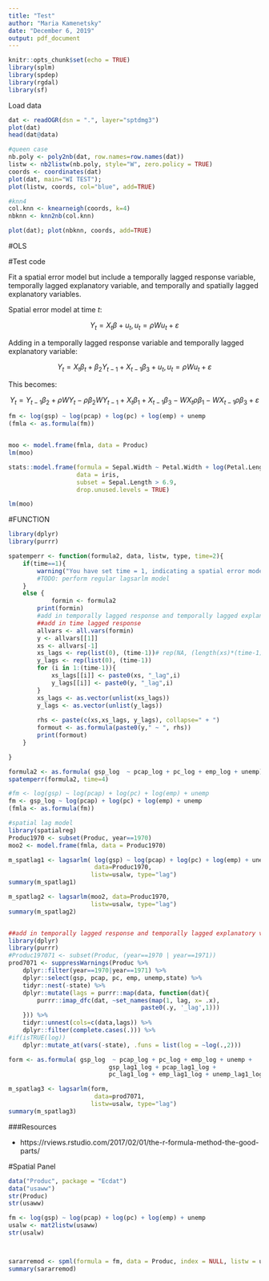 ---
title: "Test"
author: "Maria Kamenetsky"
date: "December 6, 2019"
output: pdf_document
---

```{r setup, include=FALSE}
knitr::opts_chunk$set(echo = TRUE)
library(splm)
library(spdep)
library(rgdal)
library(sf)
```

Load data

```{r}
dat <- readOGR(dsn = ".", layer="sptdmg3")
plot(dat)
head(dat@data)

#queen case 
nb.poly <- poly2nb(dat, row.names=row.names(dat))
listw <- nb2listw(nb.poly, style="W", zero.policy = TRUE)
coords <- coordinates(dat)
plot(dat, main="WI TEST");
plot(listw, coords, col="blue", add=TRUE)

#knn4
col.knn <- knearneigh(coords, k=4)
nbknn <- knn2nb(col.knn)

plot(dat); plot(nbknn, coords, add=TRUE)
```


#OLS





#Test code

Fit a spatial error model but include a temporally lagged response variable, temporally lagged explanatory variable, and temporally and spatially lagged explanatory variables.

Spatial error model at time $t$:

$$Y_t = X_t \beta + u_t, u_t=\rho Wu_t + \varepsilon$$

Adding in a temporally lagged response variable and temporally lagged explanatory variable:

$$Y_t = X_t\beta_t + \beta_2Y_{t-1} + X_{t-1}\beta_3 + u_t, u_t=\rho Wu_t + \varepsilon$$


This becomes:

$$Y_t = Y_{t-1} \beta_2 + \rho W Y_t - \rho\beta_2 WY_{t-1} + X_t \beta_1 + X_{t-1}\beta_3 - W X_t \rho \beta_1 -WX_{t-1} \rho \beta_3 + \varepsilon$$

```{r}
fm <- log(gsp) ~ log(pcap) + log(pc) + log(emp) + unemp
(fmla <- as.formula(fm))


moo <- model.frame(fmla, data = Produc)
lm(moo)

stats::model.frame(formula = Sepal.Width ~ Petal.Width + log(Petal.Length) + Species, 
                   data = iris, 
                   subset = Sepal.Length > 6.9, 
                   drop.unused.levels = TRUE)

lm(moo)
```


#FUNCTION

```{r}
library(dplyr)
library(purrr)

spatemperr <- function(formula2, data, listw, type, time=2){
    if(time==1){
        warning("You have set time = 1, indicating a spatial error model. No temporal component will be assessed.")
        #TODO: perform regular lagsarlm model
    }
    else {
            formin <- formula2
        print(formin)
        #add in temporally lagged response and temporally lagged explanatory variable into formula
        ##add in time lagged response
        allvars <- all.vars(formin)
        y <- allvars[[1]]
        xs <- allvars[-1]
        xs_lags <- rep(list(0), (time-1))# rep(NA, (length(xs)*(time-1)))
        y_lags <- rep(list(0), (time-1))
        for (i in 1:(time-1)){
            xs_lags[[i]] <- paste0(xs, "_lag",i)
            y_lags[[i]] <- paste0(y, "_lag",i)
        }
        xs_lags <- as.vector(unlist(xs_lags))
        y_lags <- as.vector(unlist(y_lags))
        
        rhs <- paste(c(xs,xs_lags, y_lags), collapse=" + ")
        formout <- as.formula(paste0(y," ~ ", rhs))
        print(formout)
    }

}

formula2 <- as.formula( gsp_log  ~ pcap_log + pc_log + emp_log + unemp)
spatemperr(formula2, time=4)

```



```{r}
#fm <- log(gsp) ~ log(pcap) + log(pc) + log(emp) + unemp
fm <- gsp_log ~ log(pcap) + log(pc) + log(emp) + unemp
(fmla <- as.formula(fm))

#spatial lag model
library(spatialreg)
Produc1970 <- subset(Produc, year==1970)
moo2 <- model.frame(fmla, data = Produc1970)

m_spatlag1 <- lagsarlm( log(gsp) ~ log(pcap) + log(pc) + log(emp) + unemp,
                        data=Produc1970,
                       listw=usalw, type="lag")
summary(m_spatlag1)

m_spatlag2 <- lagsarlm(moo2, data=Produc1970,
                       listw=usalw, type="lag")
summary(m_spatlag2)


##add in temporally lagged response and temporally lagged explanatory variable
library(dplyr)
library(purrr)
#Produc197071 <- subset(Produc, (year==1970 | year==1971))
prod7071 <- suppressWarnings(Produc %>%
    dplyr::filter(year==1970|year==1971) %>%
    dplyr::select(gsp, pcap, pc, emp, unemp,state) %>%
    tidyr::nest(-state) %>%
    dplyr::mutate(lags = purrr::map(data, function(dat){
        purrr::imap_dfc(dat, ~set_names(map(1, lag, x= .x),
                                     paste0(.y, '_lag',1)))
    })) %>%
    tidyr::unnest(cols=c(data,lags)) %>%
    dplyr::filter(complete.cases(.))) %>%
#if(isTRUE(log))
    dplyr::mutate_at(vars(-state), .funs = list(log = ~log(.,2)))

form <- as.formula( gsp_log  ~ pcap_log + pc_log + emp_log + unemp +
                            gsp_lag1_log + pcap_lag1_log +
                            pc_lag1_log + emp_lag1_log + unemp_lag1_log)

m_spatlag3 <- lagsarlm(form,
                        data=prod7071,
                       listw=usalw, type="lag")
summary(m_spatlag3)
```


###Resources

- https://rviews.rstudio.com/2017/02/01/the-r-formula-method-the-good-parts/

#Spatial Panel


```{r, eval=FALSE}
data("Produc", package = "Ecdat")
data("usaww")
str(Produc)
str(usaww)

fm <- log(gsp) ~ log(pcap) + log(pc) + log(emp) + unemp
usalw <- mat2listw(usaww)
str(usalw)



sararremod <- spml(formula = fm, data = Produc, index = NULL, listw = usalw, model = "within", lag = TRUE, spatial.error = "b")
summary(sararremod)


```


